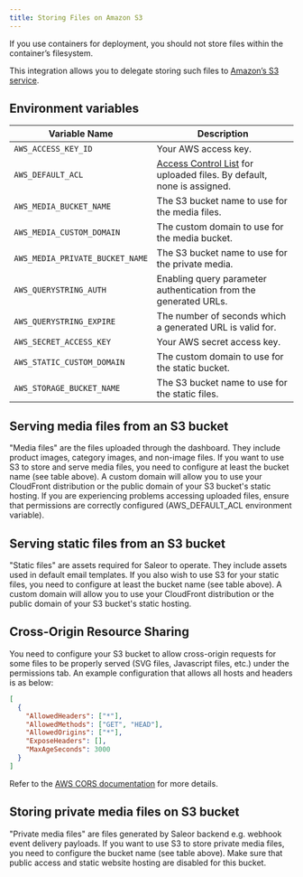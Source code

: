 ```yaml
---
title: Storing Files on Amazon S3
---
```


If you use containers for deployment, you should not store files within the container’s filesystem.

This integration allows you to delegate storing such files to [Amazon’s S3 service](https://aws.amazon.com/s3/).

## Environment variables

| Variable Name                   | Description                                                                                                                                      |
| ------------------------------- | ------------------------------------------------------------------------------------------------------------------------------------------------ |
| `AWS_ACCESS_KEY_ID`             | Your AWS access key.                                                                                                                             |
| `AWS_DEFAULT_ACL`               | [Access Control List](https://docs.aws.amazon.com/AmazonS3/latest/userguide/acl-overview.html) for uploaded files. By default, none is assigned. |
| `AWS_MEDIA_BUCKET_NAME`         | The S3 bucket name to use for the media files.                                                                                                   |
| `AWS_MEDIA_CUSTOM_DOMAIN`       | The custom domain to use for the media bucket.
| `AWS_MEDIA_PRIVATE_BUCKET_NAME` | The S3 bucket name to use for the private media.                                                                                                |
| `AWS_QUERYSTRING_AUTH`          | Enabling query parameter authentication from the generated URLs.                                                                                 |
| `AWS_QUERYSTRING_EXPIRE`        | The number of seconds which a generated URL is valid for.                                                                                        |
| `AWS_SECRET_ACCESS_KEY`         | Your AWS secret access key.                                                                                                                      |
| `AWS_STATIC_CUSTOM_DOMAIN`      | The custom domain to use for the static bucket.                                                                                                  |
| `AWS_STORAGE_BUCKET_NAME`       | The S3 bucket name to use for the static files.                                                                                                  |

## Serving media files from an S3 bucket

"Media files" are the files uploaded through the dashboard. They include product images, category images, and non-image files.
If you want to use S3 to store and serve media files, you need to configure at least the bucket name (see table above).
A custom domain will allow you to use your CloudFront distribution or the public domain of your S3 bucket's static hosting.
If you are experiencing problems accessing uploaded files, ensure that permissions are correctly configured (AWS_DEFAULT_ACL environment variable).

## Serving static files from an S3 bucket

"Static files" are assets required for Saleor to operate. They include assets used in default email templates. If you also wish to use S3 for your static files, you need to configure at least the bucket name (see table above). A custom domain will allow you to use your CloudFront distribution or the public domain of your S3 bucket's static hosting.

## Cross-Origin Resource Sharing

You need to configure your S3 bucket to allow cross-origin requests for some files to be properly served (SVG files, Javascript files, etc.) under the permissions tab. An example configuration that allows all hosts and headers is as below:

```json
[
  {
    "AllowedHeaders": ["*"],
    "AllowedMethods": ["GET", "HEAD"],
    "AllowedOrigins": ["*"],
    "ExposeHeaders": [],
    "MaxAgeSeconds": 3000
  }
]
```

Refer to the [AWS CORS documentation](https://docs.aws.amazon.com/AmazonS3/latest/dev/cors.html) for more details.

## Storing private media files on S3 bucket

"Private media files" are files generated by Saleor backend e.g. webhook event delivery payloads.
If you want to use S3 to store private media files, you need to configure the bucket name (see table above).
Make sure that public access and static website hosting are disabled for this bucket.
